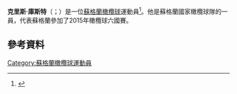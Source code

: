 '''克里斯·庫斯特'''（{{lang-en|Chris Cusiter}}；{{bd|1982年|6月13日}}）是一位[[蘇格蘭|蘇格蘭]][[橄欖球|橄欖球]]運動員<ref>{{cite book|editor-last=Tozer|editor-first=Malcolm|title=Physical Education and Sport in Independent Schools|url=http://books.google.com/books?id=QVCvtcUo4Y0C&printsec=frontcover&source=gbs_ge_summary_r&cad=0#v=onepage&q&f=false|publisher=John Catt Educational Ltd|year=2012|isbn=9781908095442|pages=290|access-date=2015-11-23|archive-date=2020-02-05|archive-url=https://web.archive.org/web/20200205184236/https://books.google.com/books?id=QVCvtcUo4Y0C&printsec=frontcover&source=gbs_ge_summary_r&cad=0#v=onepage&q&f=false|dead-url=no}}</ref>。他是蘇格蘭國家橄欖球隊的一員，代表蘇格蘭參加了2015年橄欖球六國賽。
==參考資料==
{{Reflist}}
[[Category:蘇格蘭橄欖球運動員|Category:蘇格蘭橄欖球運動員]]